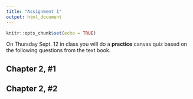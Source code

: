 ```yaml
---
title: "Assignment 1"
output: html_document
---
```


```r
knitr::opts_chunk$set(echo = TRUE)
```

On Thursday Sept. 12 in class you will do a **practice**
canvas quiz based on the following questions from the 
text book.

## Chapter 2, #1

## Chapter 2, #2

